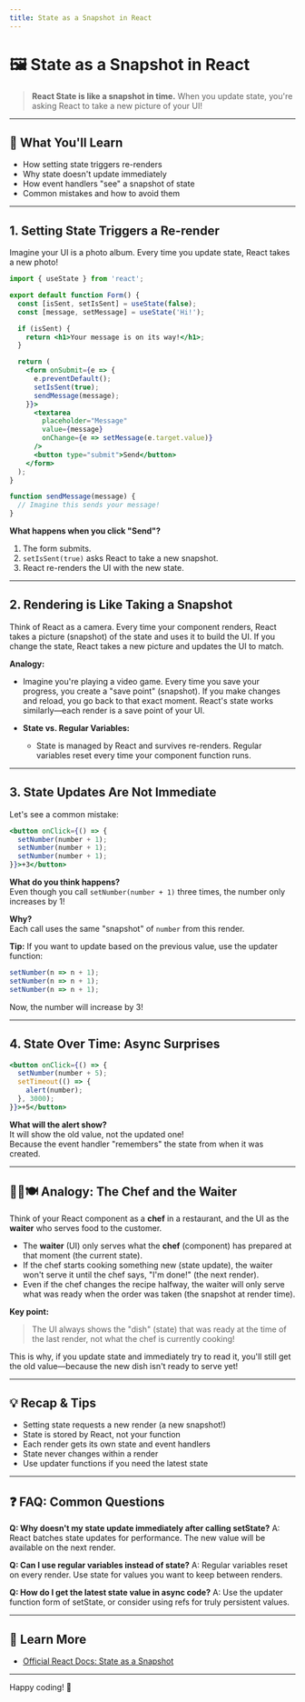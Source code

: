 ```yaml
---
title: State as a Snapshot in React
---
```


# 🖼️ State as a Snapshot in React

> **React State is like a snapshot in time.**
> When you update state, you're asking React to take a new picture of your UI!

---

## 🎯 What You'll Learn

- How setting state triggers re-renders
- Why state doesn't update immediately
- How event handlers "see" a snapshot of state
- Common mistakes and how to avoid them

---

## 1. Setting State Triggers a Re-render

Imagine your UI is a photo album. Every time you update state, React takes a new photo!

```jsx
import { useState } from 'react';

export default function Form() {
  const [isSent, setIsSent] = useState(false);
  const [message, setMessage] = useState('Hi!');

  if (isSent) {
    return <h1>Your message is on its way!</h1>;
  }

  return (
    <form onSubmit={e => {
      e.preventDefault();
      setIsSent(true);
      sendMessage(message);
    }}>
      <textarea
        placeholder="Message"
        value={message}
        onChange={e => setMessage(e.target.value)}
      />
      <button type="submit">Send</button>
    </form>
  );
}

function sendMessage(message) {
  // Imagine this sends your message!
}
```

**What happens when you click "Send"?**

1. The form submits.
2. `setIsSent(true)` asks React to take a new snapshot.
3. React re-renders the UI with the new state.

---

## 2. Rendering is Like Taking a Snapshot

Think of React as a camera. Every time your component renders, React takes a picture (snapshot) of the state and uses it to build the UI. If you change the state, React takes a new picture and updates the UI to match.

**Analogy:**
- Imagine you're playing a video game. Every time you save your progress, you create a "save point" (snapshot). If you make changes and reload, you go back to that exact moment. React's state works similarly—each render is a save point of your UI.

- **State vs. Regular Variables:**
  - State is managed by React and survives re-renders. Regular variables reset every time your component function runs.

---

## 3. State Updates Are Not Immediate

Let's see a common mistake:

```jsx
<button onClick={() => {
  setNumber(number + 1);
  setNumber(number + 1);
  setNumber(number + 1);
}}>+3</button>
```

**What do you think happens?**  
Even though you call `setNumber(number + 1)` three times, the number only increases by 1!

**Why?**  
Each call uses the same "snapshot" of `number` from this render.

**Tip:**
If you want to update based on the previous value, use the updater function:

```jsx
setNumber(n => n + 1);
setNumber(n => n + 1);
setNumber(n => n + 1);
```
Now, the number will increase by 3!

---

## 4. State Over Time: Async Surprises

```jsx
<button onClick={() => {
  setNumber(number + 5);
  setTimeout(() => {
    alert(number);
  }, 3000);
}}>+5</button>
```

**What will the alert show?**  
It will show the old value, not the updated one!  
Because the event handler "remembers" the state from when it was created.

---

## 👨‍🍳🍽️ Analogy: The Chef and the Waiter

Think of your React component as a **chef** in a restaurant, and the UI as the **waiter** who serves food to the customer.

- The **waiter** (UI) only serves what the **chef** (component) has prepared at that moment (the current state).
- If the chef starts cooking something new (state update), the waiter won't serve it until the chef says, "I'm done!" (the next render).
- Even if the chef changes the recipe halfway, the waiter will only serve what was ready when the order was taken (the snapshot at render time).

**Key point:**
> The UI always shows the "dish" (state) that was ready at the time of the last render, not what the chef is currently cooking!

This is why, if you update state and immediately try to read it, you'll still get the old value—because the new dish isn't ready to serve yet!

---

## 💡 Recap & Tips

- Setting state requests a new render (a new snapshot!)
- State is stored by React, not your function
- Each render gets its own state and event handlers
- State never changes within a render
- Use updater functions if you need the latest state

---

## ❓ FAQ: Common Questions

**Q: Why doesn't my state update immediately after calling setState?**
A: React batches state updates for performance. The new value will be available on the next render.

**Q: Can I use regular variables instead of state?**
A: Regular variables reset on every render. Use state for values you want to keep between renders.

**Q: How do I get the latest state value in async code?**
A: Use the updater function form of setState, or consider using refs for truly persistent values.

---

## 🔗 Learn More

- [Official React Docs: State as a Snapshot](https://react.dev/learn/state-as-a-snapshot)

---

Happy coding! 🚀
